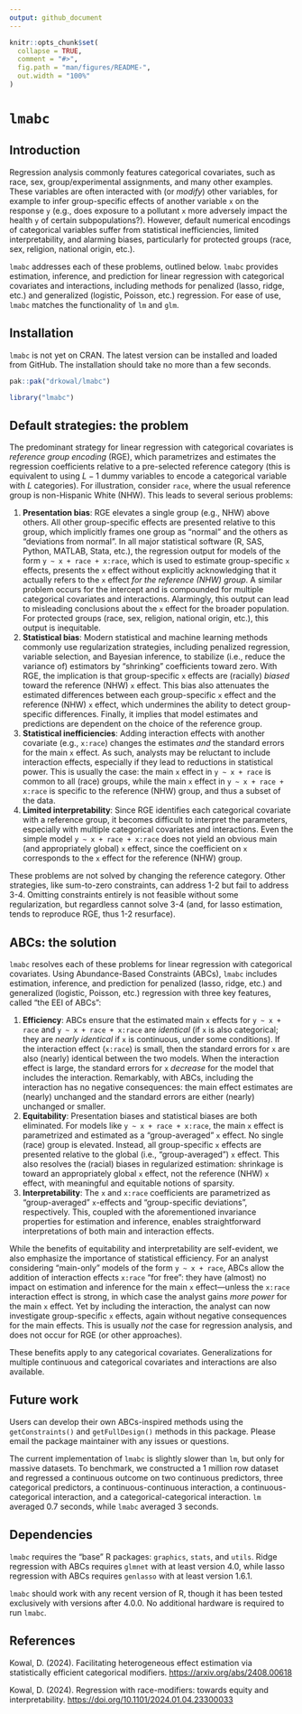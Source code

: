 ```yaml
---
output: github_document
---
```


<!-- README.md is generated from README.Rmd. Please edit that file -->

```r
knitr::opts_chunk$set(
  collapse = TRUE,
  comment = "#>",
  fig.path = "man/figures/README-",
  out.width = "100%"
)
```

# `lmabc`

## Introduction

Regression analysis commonly features categorical covariates, such as race, sex, group/experimental assignments, and many other examples. These variables are often interacted with (or *modify*) other variables, for example to infer group-specific effects of another variable `x` on the response `y` (e.g., does exposure to a pollutant `x` more adversely impact the health `y` of certain subpopulations?). However, default numerical encodings of categorical variables suffer from statistical inefficiencies, limited interpretability, and alarming biases, particularly for protected groups (race, sex, religion, national origin, etc.). 

`lmabc` addresses each of these problems, outlined below. `lmabc` provides estimation, inference, and prediction for linear regression with categorical covariates and interactions, including methods for penalized (lasso, ridge, etc.) and generalized (logistic, Poisson, etc.) regression. For ease of use, `lmabc` matches the functionality of `lm` and `glm`. 

## Installation

`lmabc` is not yet on CRAN. The latest version can be installed and loaded from GitHub. The installation should take no more than a few seconds.

```r
pak::pak("drkowal/lmabc")

library("lmabc")
```

## Default strategies: the problem

The predominant strategy for linear regression with categorical covariates is *reference group encoding* (RGE), which parametrizes and estimates the regression coefficients relative to a pre-selected reference category (this is equivalent to using $L-1$ dummy variables to encode a categorical variable with $L$ categories). For illustration, consider `race`, where the usual reference group is non-Hispanic White (NHW). This leads to several serious problems:

1. **Presentation bias**: RGE elevates a single group (e.g., NHW) above others. All other group-specific effects are presented relative to this group, which implicitly frames one group as "normal" and the others as "deviations from normal". In all major statistical software (R, SAS, Python,  MATLAB, Stata, etc.), the regression output for models of the form `y ~ x + race + x:race`, which is used to estimate group-specific `x` effects, presents the `x` effect without explicitly acknowledging that it actually refers to the `x` effect *for the reference (NHW) group*. A similar problem occurs for the intercept and is compounded for multiple categorical covariates and interactions. Alarmingly, this output can lead to misleading conclusions about the `x` effect for the broader population. For protected groups (race, sex, religion, national origin, etc.), this output is inequitable. 
1. **Statistical bias**: Modern statistical and machine learning methods commonly use regularization strategies, including penalized regression, variable selection, and Bayesian inference, to stabilize (i.e., reduce the variance of) estimators by "shrinking" coefficients toward zero. With RGE, the implication is that group-specific `x` effects are (racially) *biased* toward the reference (NHW) `x` effect. This bias also attenuates the estimated differences between each group-specific `x` effect and the reference (NHW) `x` effect, which undermines the ability to detect group-specific differences. Finally, it implies that model estimates and predictions are dependent on the choice of the reference group. 
1. **Statistical inefficiencies**: Adding interaction effects with another covariate (e.g., `x:race`) changes the estimates *and* the standard errors for the main `x` effect. As such, analysts may be reluctant to include interaction effects, especially if they lead to reductions in statistical power. This is usually the case: the main `x` effect in `y ~ x + race` is common to all (race) groups, while the main `x` effect in `y ~ x + race + x:race` is specific to the reference (NHW) group, and thus a subset of the data. 
1. **Limited interpretability**: Since RGE identifies each categorical covariate with a reference group, it becomes difficult to interpret the parameters, especially with multiple categorical covariates and interactions. Even the simple model `y ~ x + race + x:race` does not yield an obvious main (and appropriately global) `x` effect, since the coefficient on `x` corresponds to the `x` effect for the reference (NHW) group. 

These problems are not solved by changing the reference category. Other strategies, like sum-to-zero constraints, can address 1-2 but fail to address 3-4. Omitting constraints entirely is not feasible without some regularization, but regardless cannot solve 3-4 (and, for lasso estimation, tends to reproduce RGE, thus 1-2 resurface).  

## ABCs: the solution

`lmabc` resolves each of these problems for linear regression with categorical covariates. Using Abundance-Based Constraints (ABCs), `lmabc` includes estimation, inference, and prediction for penalized (lasso, ridge, etc.) and generalized (logistic, Poisson, etc.) regression with three key features, called "the EEI of ABCs": 

1. **Efficiency**: ABCs ensure that the estimated main `x` effects for `y ~ x + race` and `y ~ x + race + x:race` are *identical* (if `x` is also categorical; they are *nearly identical* if `x` is continuous, under some conditions). If the interaction effect (`x:race`) is small, then the standard errors for `x` are also (nearly) identical between the two models. When the interaction effect is large, the standard errors for `x` *decrease* for the model that includes the interaction. Remarkably, with ABCs, including the interaction has no negative consequences: the main effect estimates are (nearly) unchanged and the standard errors are either (nearly) unchanged or smaller. 
1. **Equitability**: Presentation biases and statistical biases are both eliminated. For models like `y ~ x + race + x:race`, the main `x` effect is parametrized and estimated as a "group-averaged" `x` effect. No single (race) group is elevated. Instead, all group-specific `x` effects are presented relative to the global (i.e., "group-averaged") `x` effect. This also resolves the (racial) biases in regularized estimation: shrinkage is toward an appropriately global `x` effect, not the reference (NHW) `x` effect, with meaningful and equitable notions of sparsity. 
1. **Interpretability**: The `x` and `x:race` coefficients are parametrized as "group-averaged" `x`-effects and "group-specific deviations", respectively. This, coupled with the aforementioned invariance properties for estimation and inference, enables straightforward interpretations of both main and interaction effects.

While the benefits of equitability and interpretability are self-evident, we also emphasize the importance of statistical efficiency. For an analyst considering "main-only" models of the form `y ~ x + race`, ABCs allow the addition of interaction effects `x:race` "for free": they have (almost) no impact on estimation and inference for the main `x` effect---unless the `x:race` interaction effect is strong, in which case the analyst gains *more power* for the main `x` effect. Yet by including the interaction, the analyst can now investigate group-specific `x` effects, again without negative consequences for the main effects. This is usually *not* the case for regression analysis, and does not occur for RGE (or other approaches).  

These benefits apply to any categorical covariates. Generalizations for multiple continuous and categorical covariates and interactions are also available.

## Future work

Users can develop their own ABCs-inspired methods using the `getConstraints()` and `getFullDesign()` methods in this package. Please email the package maintainer with any issues or questions.

The current implementation of `lmabc` is slightly slower than `lm`, but only for massive datasets. To benchmark, we constructed a 1 million row dataset and regressed a continuous outcome on two continuous predictors, three categorical predictors, a continuous-continuous interaction, a continuous-categorical interaction, and a categorical-categorical interaction. `lm` averaged 0.7 seconds, while `lmabc` averaged 3 seconds.

## Dependencies

`lmabc` requires the "base" R packages: `graphics`, `stats`, and `utils`. Ridge regression with ABCs requires `glmnet` with at least version 4.0, while lasso regression with ABCs requires `genlasso` with at least version 1.6.1.

`lmabc` should work with any recent version of R, though it has been tested exclusively with versions after 4.0.0. No additional hardware is required to run `lmabc`.

## References

Kowal, D. (2024). Facilitating heterogeneous effect estimation via statistically efficient categorical modifiers. <https://arxiv.org/abs/2408.00618>

Kowal, D. (2024). Regression with race-modifiers: towards equity and interpretability. <https://doi.org/10.1101/2024.01.04.23300033>


